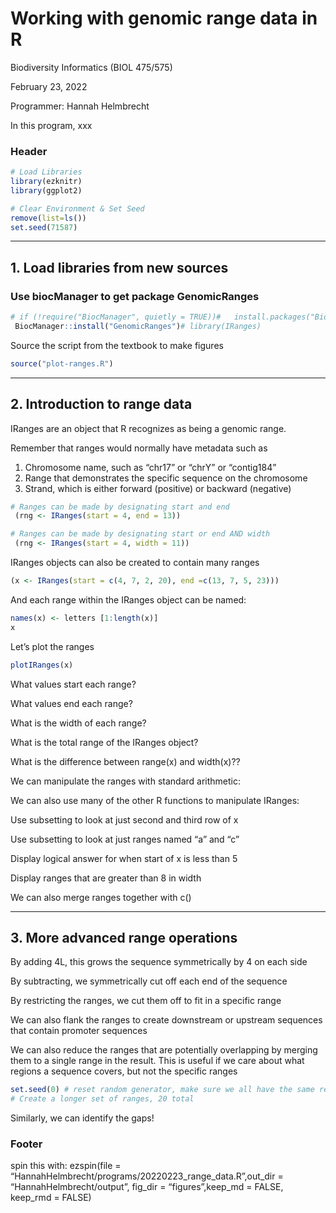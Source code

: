 # Working with genomic range data in R

Biodiversity Informatics (BIOL 475/575)

February 23, 2022

Programmer: Hannah Helmbrecht

In this program, xxx


### Header



```r
# Load Libraries
library(ezknitr)
library(ggplot2)

# Clear Environment & Set Seed
remove(list=ls())
set.seed(71587)
```

_____________________________________________________________________________
## 1. Load libraries from new sources

### Use biocManager to get package GenomicRanges


```r
# if (!require("BiocManager", quietly = TRUE))#   install.packages("BiocManager")# BiocManager::install(version = "3.14")# Now install the package
 BiocManager::install("GenomicRanges")# library(IRanges)
```

Source the script from the textbook to make figures


```r
source("plot-ranges.R")
```

_____________________________________________________________________________
## 2. Introduction to range data

IRanges are an object that R recognizes as being a genomic range.

Remember that ranges would normally have metadata such as 

1. Chromosome name, such as "chr17" or "chrY" or "contig184"
2. Range that demonstrates the specific sequence on the chromosome
3. Strand, which is either forward (positive) or backward (negative)


```r
# Ranges can be made by designating start and end
 (rng <- IRanges(start = 4, end = 13))

# Ranges can be made by designating start or end AND width
 (rng <- IRanges(start = 4, width = 11))
```

IRanges objects can also be created to contain many ranges 


```r
(x <- IRanges(start = c(4, 7, 2, 20), end =c(13, 7, 5, 23)))
```

And each range within the IRanges object can be named:


```r
names(x) <- letters [1:length(x)]
x
```

Let's plot the ranges


```r
plotIRanges(x)
```

What values start each range?

What values end each range?

What is the width of each range?

What is the total range of the IRanges object?

What is the difference between range(x) and width(x)??

We can manipulate the ranges with standard arithmetic:

We can also use many of the other R functions to manipulate IRanges:

Use subsetting to look at just second and third row of x

Use subsetting to look at just ranges named "a" and "c"

Display logical answer for when start of x is less than 5

Display ranges that are greater than 8 in width

We can also merge ranges together with c() 

_____________________________________________________________________________
## 3. More advanced range operations


By adding 4L, this grows the sequence symmetrically by 4 on each side

By subtracting, we symmetrically cut off each end of the sequence

By restricting the ranges, we cut them off to fit in a specific range

  
We can also flank the ranges to create downstream or upstream
sequences that contain promoter sequences

We can also reduce the ranges that are potentially overlapping
by merging them to a single range in the result. This is useful if 
we care about what regions a sequence covers, but not the specific
ranges


```r
set.seed(0) # reset random generator, make sure we all have the same result
# Create a longer set of ranges, 20 total
```

Similarly, we can identify the gaps!




### Footer

spin this with:
ezspin(file = "HannahHelmbrecht/programs/20220223_range_data.R",out_dir = "HannahHelmbrecht/output", fig_dir = "figures",keep_md = FALSE, keep_rmd = FALSE)
